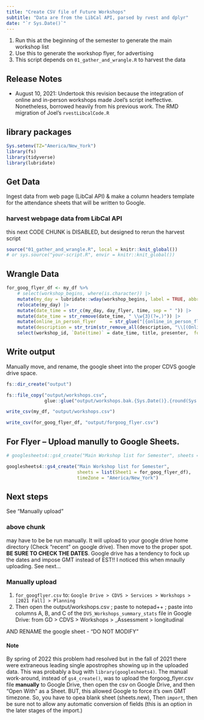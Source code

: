 ```yaml
---
title: "Create CSV file of Future Workshops"
subtitle: "Data are from the LibCal API, parsed by rvest and dplyr"
date: "`r Sys.Date()`"
---
```


1. Run this at the beginning of the semester to generate the main workshop list
1. Use this to generate the workshop flyer, for advertising
1. This script depends on `01_gather_and_wrangle.R` to harvest the data

## Release Notes

- August 10, 2021:  Undertook this revision because the integration of online and in-person workshops made Joel's script ineffective.  Nonetheless, borrowed heavily from his previous work.  The RMD migration of Joel's `rvestLibcalCode.R`

## library packages

```r
Sys.setenv(TZ="America/New_York")
library(fs)
library(tidyverse)
library(lubridate)
```

## Get Data

Ingest data from web page (LibCal API) & make a column headers template for the attendance sheets that will be written to Google.

### harvest webpage data from LibCal API

this next CODE CHUNK is DISABLED, but designed to rerun the harvest script


```r
source("01_gather_and_wrangle.R", local = knitr::knit_global())
# or sys.source("your-script.R", envir = knitr::knit_global())
```

## Wrangle Data

```r
for_goog_flyer_df <- my_df %>%
    # select(workshop_begins, where(is.character)) |> 
    mutate(my_day = lubridate::wday(workshop_begins, label = TRUE, abbr = FALSE)) |> 
    relocate(my_day) |> 
    mutate(date_time = str_c(my_day, day_flyer, time, sep = " ")) |> 
    mutate(date_time = str_remove(date_time, " \\w{3}(?=,)")) |> 
    mutate(online_in_person_flyer     = str_glue("[{online_in_person_flyer    }]")) |> 
    mutate(description = str_trim(str_remove_all(description, "\\[(Online|In-person)\\]"))) |> 
    select(workshop_id, `Date(time)` = date_time, title, presenter,  format = online_in_person_flyer, registration_link, abstract = description) 
```


## Write output

Manually move, and rename, the google sheet into the proper CDVS google drive space.

```r
fs::dir_create("output")

fs::file_copy("output/workshops.csv", 
              glue::glue("output/workshops.bak.{Sys.Date()}.{round(Sys.getpid() * runif(1))}.csv"))

write_csv(my_df, "output/workshops.csv")

write_csv(for_goog_flyer_df, "output/forgoog_flyer.csv")  
```

## For Flyer -- Upload manully to Google Sheets.  

```r
# googlesheets4::gs4_create("Main Workshop list for Semester", sheets = list(sname = my_df))

googlesheets4::gs4_create("Main Workshop list for Semester",
                          sheets = list(Sheet1 = for_goog_flyer_df),
                          timeZone = "America/New_York")
```

## Next steps

See "Manually upload"

### above chunk 

may have to be be run manually.  It will upload to your google drive home directory (Check "recent" on google drive).  Then move to the proper spot.  **BE SURE TO CHECK THE DATES**.  Google drive has a tendency to fock up the dates and impose GMT instead of EST!!   I noticed this when mnaully uploading.  See next...


### Manually upload 

1. `for_googflyer.csv` to:  `Google Drive > CDVS > Services > Workshops > [2021 Fall] > Planning`
2. Then open the output/workshops.csv ; paste to notepad++ ; paste into columns A, B, and C of the `DVS_Workshops_summary_stats` file in Google Drive: from GD > CDVS > Workshops > _Assessment > longitudinal

AND RENAME the google sheet - "DO NOT MODIFY"


#### Note  
By spring of 2022 this problem had resolved but in the fall of 2021 there were extraneous leading single apostrophes showing up in the uploaded data.  This was probably a bug with `library(googlesheets4)`. The manual work-around, instead of `gs4_create()`, was to upload the forgoog_flyer.csv file **manually** to Google Drive, then open the csv on Google Drive, and then "Open With" as a Sheet.  BUT, this allowed Google to force it's own GMT timezone.  So, you have to opea blank sheet (sheets.new), Then `import`, then be sure not to allow any automatic conversion of fields (this is an option in the later stages of the import.)
